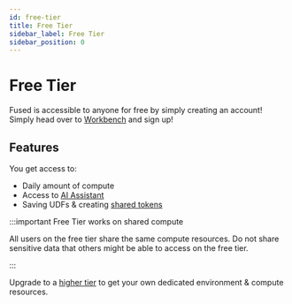 ```yaml
---
id: free-tier
title: Free Tier
sidebar_label: Free Tier
sidebar_position: 0
---
```


# Free Tier

Fused is accessible to anyone for free by simply creating an account! Simply head over to [Workbench](https://fused.io/workbench) and sign up!

## Features

You get access to:
- Daily amount of compute 
- Access to [AI Assistant](/workbench/ai-assistant/)
- Saving UDFs & creating [shared tokens](/core-concepts/run-udfs/run-small-udfs/#shared-token)

:::important Free Tier works on shared compute

All users on the free tier share the same compute resources.
Do not share sensitive data that others might be able to access on the free tier. 

:::

Upgrade to a [higher tier](https://www.fused.io/pricing) to get your own dedicated environment & compute resources.